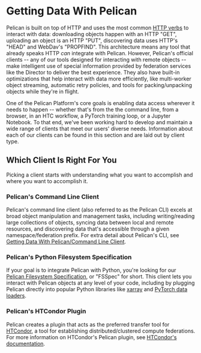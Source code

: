 # Getting Data With Pelican

Pelican is built on top of HTTP and uses the most common [HTTP verbs](https://developer.mozilla.org/en-US/docs/Web/HTTP/Methods) to interact with data:
downloading objects happen with an HTTP "GET", uploading an object is an HTTP "PUT", discovering data uses HTTP's "HEAD" and WebDav's "PROPFIND". This architecture
means any tool that already speaks HTTP _can_ integrate with Pelican. However, Pelican's official clients -- any of our tools
designed for interacting with remote objects -- make intelligent use of special information provided by federation services like the Director to 
deliver the best experience. They also have built-in optimizations that help interact with data more efficiently, like multi-worker object streaming,
automatic retry policies, and tools for packing/unpacking objects while they're in flight.

One of the Pelican Platform's core goals is enabling data access wherever it needs to happen -- whether that's from the the command line, from a browser,
in an HTC workflow, a PyTorch training loop, or a Jupyter Notebook. To that end, we've been working hard to develop and maintain a wide range of clients
that meet our users' diverse needs. Information about each of our clients can be found in this section and are laid out by client type.

## Which Client Is Right For You

Picking a client starts with understanding what you want to accomplish and where you want to accomplish it.

### Pelican's Command Line Client
Pelican's command line client (also referred to as the Pelican CLI) excels at broad object manipulation and management tasks, including writing/reading large
collections of objects, syncing data between local and remote resources, and discovering data that's accessible through a given namespace/federation prefix.
For extra detail about Pelican's CLI, see [Getting Data With Pelican/Command Line Client](./getting-data-with-pelican/client.mdx).

### Pelican's Python Filesystem Specification
If your goal is to integrate Pelican with Python, you're looking for our [Pelican Filesystem Specification](https://github.com/PelicanPlatform/pelicanfs), or "FSSpec" for short.
This client lets you interact with Pelican objects at any level of your code, including by plugging Pelican directly into popular Python libraries like [xarray](https://github.com/PelicanPlatform/pelicanfs/tree/main/examples/xarray)
and [PyTorch data loaders](https://github.com/PelicanPlatform/pelicanfs/tree/main/examples/pytorch).


### Pelican's HTCondor Plugin
Pelican creates a plugin that acts as the preferred transfer tool for [HTCondor](https://htcondor.org/), a tool for establishing distributed/clustered compute federations.
For more information on HTCondor's Pelican plugin, see [HTCondor's documentation](https://htcondor.readthedocs.io/en/latest/users-manual/file-transfer.html#file-transfer-using-a-url).

